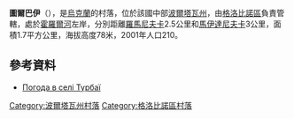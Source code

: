 {{coord|49|29|11|N|33|38|21|E|scale:100000_region:UA|display=title}}

'''圖爾巴伊'''（{{lang-uk|Турбаї}}），是[[烏克蘭|烏克蘭]]的村落，位於該國中部[[波爾塔瓦州|波爾塔瓦州]]，由[[格洛比諾區|格洛比諾區]]負責管轄，處於[[霍羅爾河|霍羅爾河]]左岸，分別距離[[羅馬尼夫卡_(格洛比諾區)|羅馬尼夫卡]]2.5公里和[[馬伊達尼夫卡_(格洛比諾區)|馬伊達尼夫卡]]3公里，面積1.7平方公里，海拔高度78米，2001年人口210。

==參考資料==
* [http://weather.in.ua/ua/poltavskaja/26642 Погода в селі Турбаї] {{Wayback|url=http://weather.in.ua/ua/poltavskaja/26642 |date=20111219210401 }}

{{DEFAULTSORT:Турбаї}}
[[Category:波爾塔瓦州村落|Category:波爾塔瓦州村落]]
[[Category:格洛比諾區村落|Category:格洛比諾區村落]]


{{Poltava-geo-stub}}
